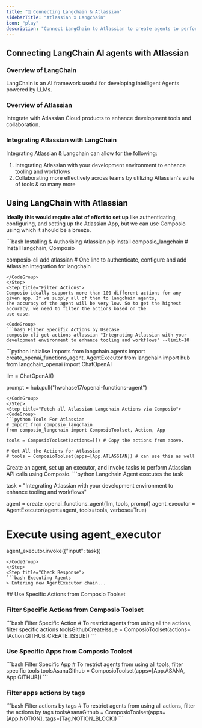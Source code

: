```yaml
---
title: "🚀 Connecting Langchain & Atlassian"
sidebarTitle: "Atlassian x Langchain"
icon: "play"
description: "Connect LangChain to Atlassian to create agents to perform tasks using natural language"
---
```


## Connecting LangChain AI agents with Atlassian

### Overview of LangChain

LangChain is an AI framework useful for developing intelligent Agents powered by LLMs.

### Overview of Atlassian

Integrate with Atlassian Cloud products to enhance development tools and collaboration.

### Integrating Atlassian with LangChain

Integrating Atlassian & Langchain can allow for the following:

1. Integrating Atlassian with your development environment to enhance tooling and workflows
2. Collaborating more effectively across teams by utilizing Atlassian's suite of tools
& so many more

## Using LangChain with Atlassian

<Steps>
<Step title="Setting Up the Environment">

**Ideally this would require a lot of effort to set up** like authenticating, configuring, and setting up the Atlassian App, but we can use Composio using which it should be a breeze.

<CodeGroup>
```bash Installing & Authorising Atlassian
pip install composio_langchain # Install langchain, Composio 

composio-cli add atlassian # One line to authenticate, configure and add Atlassian integration for langchain
```
</CodeGroup>
</Step>
<Step title="Filter Actions">
Composio ideally supports more than 100 different actions for any given app. If we supply all of them to langchain agents, 
the accuracy of the agent will be very low. So to get the highest accuracy, we need to filter the actions based on the 
use case.

<CodeGroup>
```bash Filter Specific Actions by Usecase
composio-cli get-actions atlassian "Integrating Atlassian with your development environment to enhance tooling and workflows" --limit=10
```
</CodeGroup>

</Step>
<Step title="Import Base Packages">

<CodeGroup>
```python Initialise Imports
from langchain.agents import create_openai_functions_agent, AgentExecutor
from langchain import hub
from langchain_openai import ChatOpenAI


llm = ChatOpenAI()

prompt = hub.pull("hwchase17/openai-functions-agent")
```
</CodeGroup>
</Step>
<Step title="Fetch all Atlassian Langchain Actions via Composio">
<CodeGroup>
```python Tools For Atlassian
# Import from composio_langchain
from composio_langchain import ComposioToolset, Action, App

tools = ComposioToolset(actions=[]) # Copy the actions from above. 

# Get All the Actions for Atlassian
# tools = ComposioToolset(apps=[App.ATLASSIAN]) # can use this as well
```
</CodeGroup>
</Step>
<Step title="Execute the Agent">
Create an agent, set up an executor, and invoke tasks to perform Atlassian API calls using Composio. 
<CodeGroup>
```python Langchain Agent executes the task

task = "Integrating Atlassian with your development environment to enhance tooling and workflows"

agent = create_openai_functions_agent(llm, tools, prompt)
agent_executor = AgentExecutor(agent=agent, tools=tools, verbose=True)

# Execute using agent_executor
agent_executor.invoke({"input": task})
```
</CodeGroup>
</Step>
<Step title="Check Response">
```bash Executing Agents
> Entering new AgentExecutor chain...
```
</Step>
</Steps>
## Use Specific Actions from Composio Toolset

### Filter Specific Actions from Composio Toolset

<CodeGroup>
```bash Filter Specific Action
# To restrict agents from using all the actions, filter specific actions
toolsGithubCreateIssue = ComposioToolset(actions=[Action.GITHUB_CREATE_ISSUE])
```
</CodeGroup>

### Use Specific Apps from Composio Toolset
<CodeGroup>
```bash Filter Specific App
# To restrict agents from using all tools, filter specific tools
toolsAsanaGithub = ComposioToolset(apps=[App.ASANA, App.GITHUB])
```
</CodeGroup>

### Filter apps actions by tags 
<CodeGroup>
```bash Filter actions by tags
# To restrict agents from using all actions, filter the actions by tags
toolsAsanaGithub = ComposioToolset(apps=[App.NOTION], tags=[Tag.NOTION_BLOCK])
```
</CodeGroup>


